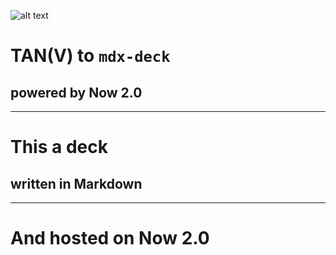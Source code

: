
![alt text](https://previews.123rf.com/images/hakkiarslan/hakkiarslan1402/hakkiarslan140200012/26023802-new-year-winter-celebration-beautiful-background.jpg "Logo Title Text 1")
# TAN(V) to `mdx-deck`
## powered by Now 2.0 
---
# This a deck
## written in Markdown
---
# And hosted on Now 2.0

